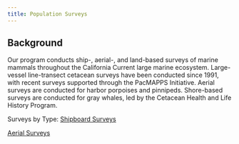 ```yaml
---
title: Population Surveys
---
```


## Background
Our program conducts ship-, aerial-, and land-based surveys of marine mammals throughout the California Current large marine ecosystem. Large-vessel line-transect cetacean surveys have been conducted since 1991, with recent surveys supported through the PacMAPPS Initiative. Aerial surveys are conducted for harbor porpoises and pinnipeds. Shore-based surveys are conducted for gray whales, led by the Cetacean Health and Life History Program.

Surveys by Type:
[Shipboard Surveys](https://cmap-swfsc.github.io/CMAP-SWFSC/content/ShipSurveys.html)

[Aerial Surveys](https://cmap-swfsc.github.io/CMAP-SWFSC/content/PlaneSurveys.html)


